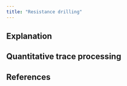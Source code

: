 ```yaml
---
title: "Resistance drilling"
---
```


## Explanation

## Quantitative trace processing

## References
